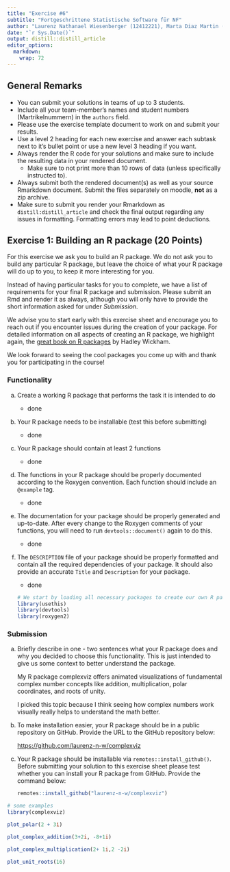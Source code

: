 ```yaml
---
title: "Exercise #6"
subtitle: "Fortgeschrittene Statistische Software für NF"
author: "Laurenz Nathanael Wiesenberger (12412221), Marta Diaz Martin (12465958)"
date: "`r Sys.Date()`"
output: distill::distill_article
editor_options: 
  markdown: 
    wrap: 72
---
```


## General Remarks

-   You can submit your solutions in teams of up to 3 students.
-   Include all your team-member's names and student numbers
    (Martrikelnummern) in the `authors` field.
-   Please use the exercise template document to work on and submit your
    results.
-   Use a level 2 heading for each new exercise and answer each subtask
    next to it's bullet point or use a new level 3 heading if you want.
-   Always render the R code for your solutions and make sure to include
    the resulting data in your rendered document.
    -   Make sure to not print more than 10 rows of data (unless
        specifically instructed to).
-   Always submit both the rendered document(s) as well as your source
    Rmarkdown document. Submit the files separately on moodle, **not**
    as a zip archive.
-   Make sure to submit you render your Rmarkdown as
    `distill:distill_article` and check the final output regarding any
    issues in formatting. Formatting errors may lead to point
    deductions.

## Exercise 1: Building an R package (20 Points)

For this exercise we ask you to build an R package. We do not ask you to
build any particular R package, but leave the choice of what your R
package will do up to you, to keep it more interesting for you.

Instead of having particular tasks for you to complete, we have a list
of requirements for your final R package and submission. Please submit
an Rmd and render it as always, although you will only have to provide
the short information asked for under *Submission*.

We advise you to start early with this exercise sheet and encourage you
to reach out if you encounter issues during the creation of your
package. For detailed information on all aspects of creating an R
package, we highlight again, the [great book on R
packages](https://r-pkgs.org/) by Hadley Wickham.

We look forward to seeing the cool packages you come up with and thank
you for participating in the course!

### Functionality

a)  Create a working R package that performs the task it is intended to
    do

    -   done

b)  Your R package needs to be installable (test this before submitting)

    -   done

c)  Your R package should contain at least 2 functions

    -   done

d)  The functions in your R package should be properly documented
    according to the Roxygen convention. Each function should include an
    `@example` tag.

    -   done

e)  The documentation for your package should be properly generated and
    up-to-date. After every change to the Roxygen comments of your
    functions, you will need to run `devtools::document()` again to do
    this.

    -   done

f)  The `DESCRIPTION` file of your package should be properly formatted
    and contain all the required dependencies of your package. It should
    also provide an accurate `Title` and `Description` for your package.

    -   done

    ```r
    # We start by loading all necessary packages to create our own R package
    library(usethis)
    library(devtools)
    library(roxygen2)
    ```

### Submission

a)  Briefly describe in one - two sentences what your R package does and
    why you decided to choose this functionality. This is just intended
    to give us some context to better understand the package.

    My R package complexviz offers animated visualizations of
    fundamental complex number concepts like addition, multiplication,
    polar coordinates, and roots of unity.

    I picked this topic because I think seeing how complex numbers work
    visually really helps to understand the math better.

b)  To make installation easier, your R package should be in a public
    repository on GitHub. Provide the URL to the GitHub repository
    below:

    <https://github.com/laurenz-n-w/complexviz>

c)  Your R package should be installable via
    `remotes::install_github()`. Before submitting your solution to this
    exercise sheet please test whether you can install your R package
    from GitHub. Provide the command below:

    ```r
    remotes::install_github("laurenz-n-w/complexviz")
    ```

```r
# some examples
library(complexviz)

plot_polar(2 + 3i)

plot_complex_addition(3+2i, -8+1i)

plot_complex_multiplication(2+ 1i,2 -2i)

plot_unit_roots(16)
```
